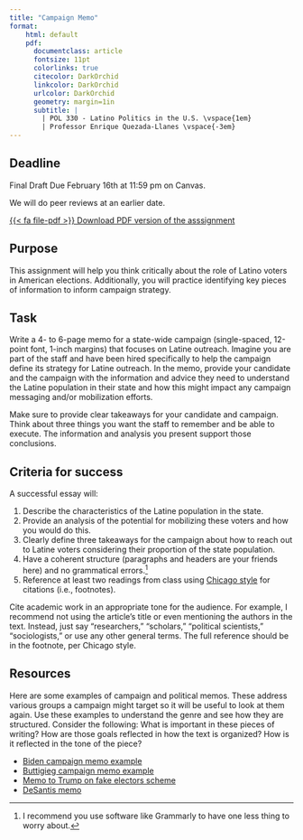 ```yaml
---
title: "Campaign Memo"
format:
    html: default
    pdf: 
      documentclass: article
      fontsize: 11pt
      colorlinks: true
      citecolor: DarkOrchid
      linkcolor: DarkOrchid
      urlcolor: DarkOrchid
      geometry: margin=1in
      subtitle: | 
        | POL 330 - Latino Politics in the U.S. \vspace{1em}
        | Professor Enrique Quezada-Llanes \vspace{-3em}
---
```



:::{.callout-important}

## Deadline

Final Draft Due February 16th at 11:59 pm on Canvas.

We will do peer reviews at an earlier date.
:::


::: {.content-visible when-format="html"}
[<span class="btn btn-danger">{{< fa file-pdf >}} Download PDF version of the asssignment</span></p>](campaign-memo.pdf)
:::


## Purpose

This assignment will help you think critically about the role of Latino voters in American elections. Additionally, you will practice identifying key pieces of information to inform campaign strategy.


## Task

Write a 4- to 6-page memo for a state-wide campaign (single-spaced, 12-point font, 1-inch margins) that focuses on Latine outreach. Imagine you are part of the staff and have been hired specifically to help the campaign define its strategy for Latine outreach. In the memo, provide your candidate and the campaign with the information and advice they need to understand the Latine population in their state and how this might impact any campaign messaging and/or mobilization efforts.

Make sure to provide clear takeaways for your candidate and campaign. Think about three things you want the staff to remember and be able to execute. The information and analysis you present support those conclusions.


## Criteria for success

A successful essay will:

1. Describe the characteristics of the Latine population in the state.
2. Provide an analysis of the potential for mobilizing these voters and how you would do this.
3. Clearly define three takeaways for the campaign about how to reach out to Latine voters considering their proportion of the state population.
4. Have a coherent structure (paragraphs and headers are your friends here) and no grammatical errors.^[I recommend you use software like Grammarly to have one less thing to worry about.]
5. Reference at least two readings from class using [Chicago style](https://politics.ucsc.edu/undergraduate/chicago%20style%20guide.pdf) for citations (i.e., footnotes). 

Cite academic work in an appropriate tone for the audience. For example, I recommend not using the article's title or even mentioning the authors in the text. Instead, just say "researchers," "scholars," "political scientists," "sociologists," or use any other general terms. The full reference should be in the footnote, per Chicago style. 


## Resources

Here are some examples of campaign and political memos. These address various groups a campaign might target so it will be useful to look at them again. Use these examples to understand the genre and see how they are structured. Consider the following: What is important in these pieces of writing? How are those goals reflected in how the text is organized? How is it reflected in the tone of the piece?

- [Biden campaign memo example](https://www.wispolitics.com/2020/biden-campaign-memo)
- [Buttigieg campaign memo example](https://www.documentcloud.org/documents/6785938-Path-to-Nomination.html)
- [Memo to Trump on fake electors scheme](https://int.nyt.com/data/documenttools/chesebro-dec-6-memo/ce55d6abd79c2c71/full.pdf)
- [DeSantis memo](https://s3.documentcloud.org/documents/23874013/0051_001.pdf)


